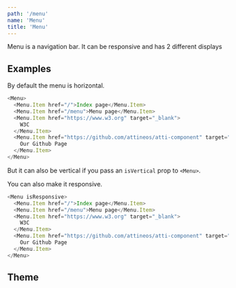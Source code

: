```yaml
---
path: '/menu'
name: 'Menu'
title: 'Menu'
---
```


Menu is a navigation bar. It can be responsive and has 2 different displays

## Examples

By default the menu is horizontal.

```js
<Menu>
  <Menu.Item href="/">Index page</Menu.Item>
  <Menu.Item href="/menu">Menu page</Menu.Item>
  <Menu.Item href="https://www.w3.org" target="_blank">
    W3C
  </Menu.Item>
  <Menu.Item href="https://github.com/attineos/atti-component" target="_blank">
    Our Github Page
  </Menu.Item>
</Menu>
```

But it can also be vertical if you pass an `isVertical` prop to `<Menu>`.

You can also make it responsive.

```js
<Menu isResponsive>
  <Menu.Item href="/">Index page</Menu.Item>
  <Menu.Item href="/menu">Menu page</Menu.Item>
  <Menu.Item href="https://www.w3.org" target="_blank">
    W3C
  </Menu.Item>
  <Menu.Item href="https://github.com/attineos/atti-component" target="_blank">
    Our Github Page
  </Menu.Item>
</Menu>
```

## Theme

<Theme name="components.menu" />
